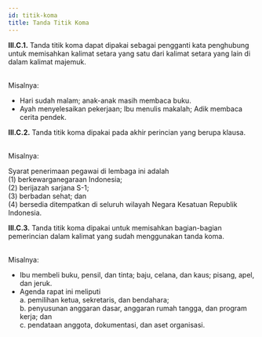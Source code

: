 ```yaml
---
id: titik-koma
title: Tanda Titik Koma
---
```


<div style={{ padding: '20px', color: 'black', backgroundColor: '#dbfaf4' }}>
<b>III.C.1.</b> Tanda titik koma dapat dipakai sebagai pengganti kata penghubung untuk memisahkan kalimat setara yang satu dari kalimat setara yang lain di dalam kalimat majemuk.
</div>
<br />

Misalnya:

- Hari sudah malam; anak-anak masih membaca buku.
- Ayah menyelesaikan pekerjaan; Ibu menulis makalah; Adik membaca cerita pendek.

<div style={{ padding: '20px', color: 'black', backgroundColor: '#dbfaf4' }}>
<b>III.C.2.</b> Tanda titik koma dipakai pada akhir perincian yang berupa klausa.
</div>
<br />

Misalnya:

Syarat penerimaan pegawai di lembaga ini adalah  
(1) berkewarganegaraan Indonesia;  
(2) berijazah sarjana S-1;  
(3) berbadan sehat; dan  
(4) bersedia ditempatkan di seluruh wilayah Negara Kesatuan Republik Indonesia.  

<div style={{ padding: '20px', color: 'black', backgroundColor: '#dbfaf4' }}>
<b>III.C.3.</b> Tanda titik koma dipakai untuk memisahkan bagian-bagian pemerincian dalam kalimat yang sudah menggunakan tanda koma.
</div>
<br />

Misalnya:

- Ibu membeli buku, pensil, dan tinta; baju, celana, dan kaus; pisang, apel, dan jeruk.
- Agenda rapat ini meliputi  
    a. pemilihan ketua, sekretaris, dan bendahara;  
    b. penyusunan anggaran dasar, anggaran rumah tangga, dan program kerja; dan  
    c. pendataan anggota, dokumentasi, dan aset organisasi.  
